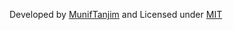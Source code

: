 Developed by [MunifTanjim](https://github.com/MunifTanjim) and Licensed under [MIT](https://github.com/MunifTanjim/draft-js-modules/blob/master/LICENSE)
